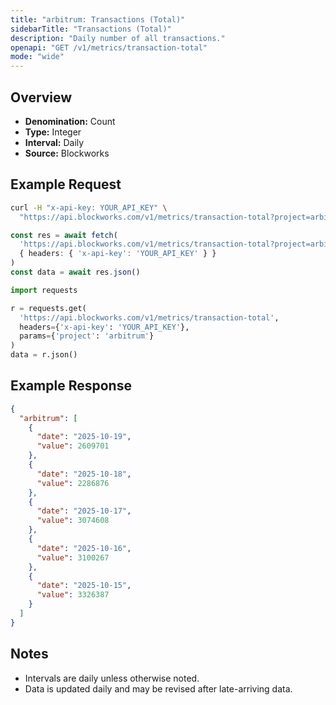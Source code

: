 ```yaml
---
title: "arbitrum: Transactions (Total)"
sidebarTitle: "Transactions (Total)"
description: "Daily number of all transactions."
openapi: "GET /v1/metrics/transaction-total"
mode: "wide"
---
```


## Overview

- **Denomination:** Count
- **Type:** Integer
- **Interval:** Daily
- **Source:** Blockworks

## Example Request

<CodeGroup>

```bash cURL
curl -H "x-api-key: YOUR_API_KEY" \
  "https://api.blockworks.com/v1/metrics/transaction-total?project=arbitrum"
```

```typescript TypeScript
const res = await fetch(
  'https://api.blockworks.com/v1/metrics/transaction-total?project=arbitrum',
  { headers: { 'x-api-key': 'YOUR_API_KEY' } }
)
const data = await res.json()
```

```python Python
import requests

r = requests.get(
  'https://api.blockworks.com/v1/metrics/transaction-total',
  headers={'x-api-key': 'YOUR_API_KEY'},
  params={'project': 'arbitrum'}
)
data = r.json()
```

</CodeGroup>

## Example Response

```json
{
  "arbitrum": [
    {
      "date": "2025-10-19",
      "value": 2609701
    },
    {
      "date": "2025-10-18",
      "value": 2286876
    },
    {
      "date": "2025-10-17",
      "value": 3074608
    },
    {
      "date": "2025-10-16",
      "value": 3100267
    },
    {
      "date": "2025-10-15",
      "value": 3326387
    }
  ]
}
```

## Notes
- Intervals are daily unless otherwise noted.
- Data is updated daily and may be revised after late-arriving data.